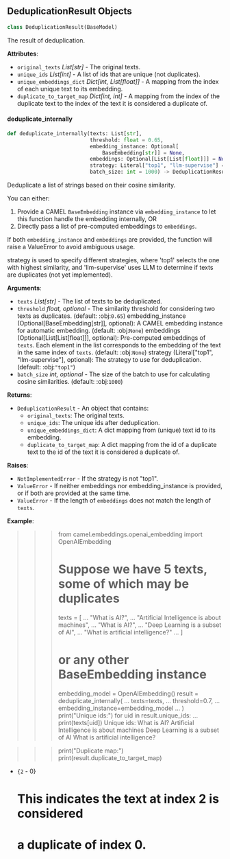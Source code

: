 <a id="camel.utils.deduplication"></a>

<a id="camel.utils.deduplication.DeduplicationResult"></a>

## DeduplicationResult Objects

```python
class DeduplicationResult(BaseModel)
```

The result of deduplication.

**Attributes**:

- `original_texts` _List[str]_ - The original texts.
- `unique_ids` _List[int]_ - A list of ids that are unique (not duplicates).
- `unique_embeddings_dict` _Dict[int, List[float]]_ - A mapping from the
  index of each unique text to its embedding.
- `duplicate_to_target_map` _Dict[int, int]_ - A mapping from the index of
  the duplicate text to the index of the text it is considered a
  duplicate of.

<a id="camel.utils.deduplication.deduplicate_internally"></a>

#### deduplicate\_internally

```python
def deduplicate_internally(texts: List[str],
                           threshold: float = 0.65,
                           embedding_instance: Optional[
                               BaseEmbedding[str]] = None,
                           embeddings: Optional[List[List[float]]] = None,
                           strategy: Literal["top1", "llm-supervise"] = "top1",
                           batch_size: int = 1000) -> DeduplicationResult
```

Deduplicate a list of strings based on their cosine similarity.

You can either:
1) Provide a CAMEL `BaseEmbedding` instance via `embedding_instance` to let
this function handle the embedding internally, OR
2) Directly pass a list of pre-computed embeddings to `embeddings`.

If both `embedding_instance` and `embeddings` are provided, the function
will raise a ValueError to avoid ambiguous usage.

strategy is used to specify different strategies, where 'top1' selects the
one with highest similarity, and 'llm-supervise' uses LLM to determine if
texts are duplicates (not yet implemented).

**Arguments**:

- `texts` _List[str]_ - The list of texts to be deduplicated.
- `threshold` _float, optional_ - The similarity threshold for considering
  two texts as duplicates. (default: :obj:`0.65`)
  embedding_instance (Optional[BaseEmbedding[str]], optional):
  A CAMEL embedding instance for automatic embedding. (default:
  :obj:`None`)
  embeddings (Optional[List[List[float]]], optional):
  Pre-computed embeddings of `texts`. Each element in the list
  corresponds to the embedding of the text in the same index of
  `texts`. (default: :obj:`None`)
  strategy (Literal["top1", "llm-supervise"], optional):
  The strategy to use for deduplication. (default: :obj:`"top1"`)
- `batch_size` _int, optional_ - The size of the batch to use for
  calculating cosine similarities. (default: :obj:`1000`)
  

**Returns**:

- `DeduplicationResult` - An object that contains:
  - `original_texts`: The original texts.
  - `unique_ids`: The unique ids after deduplication.
  - `unique_embeddings_dict`: A dict mapping from (unique) text id
  to its embedding.
  - `duplicate_to_target_map`: A dict mapping from the id of a
  duplicate text to the id of the text it is considered a duplicate
  of.
  

**Raises**:

- `NotImplementedError` - If the strategy is not "top1".
- `ValueError` - If neither embeddings nor embedding_instance is provided,
  or if both are provided at the same time.
- `ValueError` - If the length of `embeddings` does not match the length of
  `texts`.
  

**Example**:

  >>> from camel.embeddings.openai_embedding import OpenAIEmbedding
  >>> # Suppose we have 5 texts, some of which may be duplicates
  >>> texts = [
  ...     "What is AI?",
  ...     "Artificial Intelligence is about machines",
  ...     "What is AI?",
  ...     "Deep Learning is a subset of AI",
  ...     "What is artificial intelligence?"
  ... ]
  >>> # or any other BaseEmbedding instance
  >>> embedding_model = OpenAIEmbedding()
  >>> result = deduplicate_internally(
  ...     texts=texts,
  ...     threshold=0.7,
  ...     embedding_instance=embedding_model
  ... )
  >>> print("Unique ids:")
  >>> for uid in result.unique_ids:
  ...     print(texts[uid])
  Unique ids:
  What is AI?
  Artificial Intelligence is about machines
  Deep Learning is a subset of AI
  What is artificial intelligence?
  
  >>> print("Duplicate map:")
  >>> print(result.duplicate_to_target_map)
- `{2` - 0}
  # This indicates the text at index 2 is considered
  # a duplicate of index 0.

